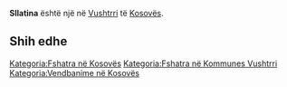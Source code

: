 {{Fshat në 
 | Emri                = Sllatina
 | EmriAlt                = 
 | NAME_SHORT_FORM=      
 | NAME_GENERIC=      
 | NAME_SORT_NAME_RO=      SLLATINA
 | FULL_NAME_RO = Sllatina
 | FULL_NAME_ND_RO=Sllatina
 | SORT_NAME_RG=SLLATINA
 | FULL_NAME_RG=Sllatina
 | FULL_NAME_ND_RG=Sllatina
 | SRP_NAME_SHORT_FORM=      
 | SRP_NAME_GENERIC=      
 | SRP_NAME_SORT_NAME_RO=      
 | SRP_FULL_NAME_RO = 
 | SRP_FULL_NAME_ND_RO=
 | SRP_SORT_NAME_RG=
 | SRP_FULL_NAME_RG=
 | SRP_FULL_NAME_ND_RG=
 | Emri (Rasa dhanore) = 
 | Figura              = 
 | Shteti              = Kosovo
 | Komuna              = Vushtrri
 | Kodi postar         = 
 | Sipërfaqja          = 

 | Popullsia           = 

 | Regj. i popullsisë  = 
 | Dend. e popullsisë  = 
 | Faqja zyrtare       = 
 <!--- Koordinatat ----> 
 | Gjerësia            = 42.853056
 | Gjatësia            = 20.969444
 | Lartësia            = 
}}
'''Sllatina''' është një [[]] në [[Vushtrri]] të [[Kosovës]].

<!-- == Gjeografia == -->
<!-- == Historia == -->
<!-- == Demografia == -->
== Shih edhe ==
{{Komuna Vushtrri}}
{{Kosovo-Administrata-Cung}}

[[Kategoria:Fshatra në Kosovës]]
[[Kategoria:Fshatra në Kommunes Vushtrri]]
[[Kategoria:Vendbanime në Kosovës]]